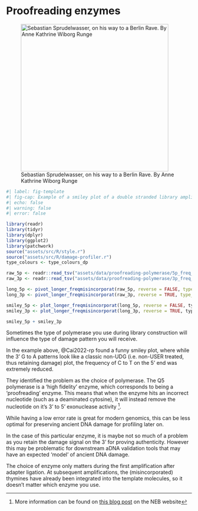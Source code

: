 # Proofreading enzymes

![Sebastian Sprudelwasser, on his way to a Berlin Rave. By Anne Kathrine Wiborg Runge](assets/images/proofreading-polymerase/sebastian_sprudelwasser.png){#fig-proofreading-polymerase-caricature height=400px}

```r
#| label: fig-template
#| fig-cap: Example of a smiley plot of a double stranded library amplified after adapter ligation with a proofreading NEBNext Ultra II Q5 Master polymerase. Data taken from library HH06D of [@Cai2022-rp]. Damage data generated using [DamageProfiler](/intro.qmd) and plotted using R and tidyverse packages [@Wickham2019-ot].
#| echo: false
#| warning: false
#| error: false

library(readr)
library(tidyr)
library(dplyr)
library(ggplot2)
library(patchwork)
source("assets/src/R/style.r")
source("assets/src/R/damage-profiler.r")
type_colours <- type_colours_dp

raw_5p <- readr::read_tsv("assets/data/proofreading-polymerase/5p_freq_misincorporations.txt", comment = "#")
raw_3p <- readr::read_tsv("assets/data/proofreading-polymerase/3p_freq_misincorporations.txt", comment = "#")

long_5p <- pivot_longer_freqmisincorporat(raw_5p, reverse = FALSE, type_colours = type_colours)
long_3p <- pivot_longer_freqmisincorporat(raw_3p, reverse = TRUE, type_colours = type_colours)

smiley_5p <- plot_longer_freqmisincorporat(long_5p, reverse = FALSE, type_colours)
smiley_3p <- plot_longer_freqmisincorporat(long_3p, reverse = TRUE, type_colours)

smiley_5p + smiley_3p

```

Sometimes the type of polymerase you use during library construction will influence the type of damage pattern you will receive.

In the example above, @Cai2022-rp found a funny smiley plot, where while the 3' G to A patterns look like a classic non-UDG (i.e. non-USER treated, thus retaining damage) plot, the frequency of C to T on the 5' end was extremely reduced.

They identified the problem as the choice of polymerase. The Q5 polymerase is a 'high fidelity' enzyme, which corresponds to being a 'proofreading' enzyme. This means that when the enzyme hits an incorrect nucleotide (such as a deaminated cytosine), it will instead remove the nucleotide on it's 3' to 5' exonuclease activity [^1].

While having a low error rate is great for modern genomics, this can be less optimal for preserving ancient DNA damage for profiling later on.

In the case of this particular enzyme, it is maybe not so much of a problem as you retain the damage signal on the 3' for proving authenticity. However this may be problematic for downstream aDNA validation tools that may have an expected 'model' of ancient DNA damage. 

:::{.callout-tip}
The choice of enzyme only matters during the first amplification after adapter ligation. At subsequent amplifications, the (misincorporated) thymines have already been integrated into the template molecules, so it doesn't matter which enzyme you use.
::: 

[^1]: More information can be found on [this blog post](https://international.neb.com/tools-and-resources/feature-articles/polymerase-fidelity-what-is-it-and-what-does-it-mean-for-your-pcr) on the NEB website